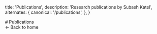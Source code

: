
  title: 'Publications',
  description: 'Research publications by Subash Katel',
  alternates: {
    canonical: '/publications',
  },
}

<div className="max-w-3xl mx-auto px-6 py-12">
  # Publications

  <Publications publications={publications} />

  <div className="mt-8">
    <Link href="/" className="text-blue-500 hover:text-blue-600">← Back to home</Link>
  </div>
</div>
